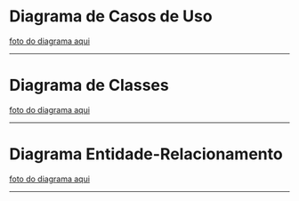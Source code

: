 =Diagrama de Casos de Uso=

[[foto do diagrama aqui]]
----------
=Diagrama de Classes=

[[foto do diagrama aqui]]
----------
=Diagrama Entidade-Relacionamento=

[[foto do diagrama aqui]]
----------